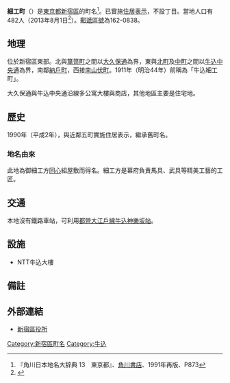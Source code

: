 {{Pathnav|日本|東京都|新宿區|name=細工町|frame=1}}
{{Infobox Settlement
|official_name = 細工町
|native_name =
|settlement_type = [[町|町]]
|image_skyline =
|imagesize =
|image_caption =
|image_flag =
|image_seal =
| image_map =
| map_caption =
| pushpin_map =
|subdivision_type = [[國家|國家]]
|subdivision_name = [[File:Flag_of_Japan.svg|border]] [[日本|日本]]
|subdivision_type1 = [[都道府縣|都道府縣]]
|subdivision_name1 = [[File:Flag_of_Tokyo_Prefecture.svg|25px]] [[東京都|東京都]]
|subdivision_type2 = [[東京都區部|特別區]]
|subdivision_name2 = [[File:Flag_of_Shinjuku,_Tokyo.svg|25px]] [[新宿區|新宿區]]
|established_title =
|established_date =
|government_type =
|leader_title =
|leader_name =
|area_magnitude =
|area_total_sq_mi =
|area_total_km2 =
|area_land_sq_mi =
|area_land_km2 =
|area_urban_sq_mi =
|area_urban_km2 =
|area_metro_km2 =
|area_metro_sq_mi =
|population_as_of= 2013年（平成25年）8月1日
|population_footnotes =
|population_total = 482
|population_urban =
|population_metro =
|population_density_sq_mi =
|population_density_km2 =
| timezone = [[日本標準時間|JST]]
| utc_offset = +9
|timezone_DST =
|utc_offset_DST =
|latd=|latm=|lats=|latNS=
|longd=|longm=|longs=|longEW=
|elevation_footnotes=
|elevation_m =
|elevation_ft =
|postal_code_type = [[郵遞區號|郵遞區號]]
|postal_code = 162-0838
|area_code =
|website =
|footnotes =
}}
'''細工町'''（{{jpn|j=細工町|hg=さいくまち|rm=Saikumachi|f=y}}）是[[東京都|東京都]][[新宿區|新宿區]]的町名<ref name="kado">『角川日本地名大辞典 13　東京都』、[[角川書店|角川書店]]、1991年再版、P873</ref>。已實施[[住居表示|住居表示]]，不設丁目。當地人口有482人（2013年8月1日<ref>{{Cite web |url=http://www.city.shinjuku.lg.jp/content/000130038.xls |title=新宿区　住民基本台帳の町丁別世帯数及び男女別人口（日本人と外国人の合計） |access-date=2013-08-10 |archive-date=2014-08-19 |archive-url=https://web.archive.org/web/20140819083633/http://www.city.shinjuku.lg.jp/content/000130038.xls |dead-url=no }}</ref>）。[[郵遞區號|郵遞區號]]為162-0838。

== 地理 ==
位於新宿區東部。北與[[箪笥町|箪笥町]]之間以[[大久保通|大久保通]]為界，東與[[北町_(新宿區)|北町]]及[[中町_(新宿區)|中町]]之間以[[牛込中央通|牛込中央通]]為界，南鄰[[納戶町|納戶町]]，西接[[南山伏町|南山伏町]]。1911年（明治44年）前稱為「牛込細工町」。

大久保通與牛込中央通沿線多公寓大樓與商店，其他地區主要是住宅地。

== 歷史 ==
1990年（平成2年），與近鄰五町實施住居表示，繼承舊町名。
=== 地名由來 ===
此地為御細工方[[同心_(官職)|同心]]組屋敷而得名。細工方是幕府負責馬具、武具等精美工藝的工匠。

==交通==
本地沒有鐵路車站，可利用[[都營地下鐵大江戶線|都營大江戶線]][[牛込神樂坂站|牛込神樂坂站]]。

== 設施 ==
* NTT牛込大樓

== 備註 ==
{{reflist}}

== 外部連結 ==
* [http://www.city.shinjuku.lg.jp/ 新宿區役所] {{Wayback|url=http://www.city.shinjuku.lg.jp/ |date=20130630141142 }}

{{新宿區的町名}}

{{DEFAULTSORT:Saikumachi}}

[[Category:新宿區町名|Category:新宿區町名]]
[[Category:牛込|Category:牛込]]